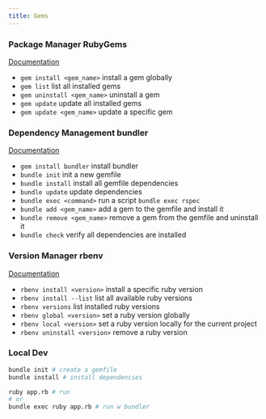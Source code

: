 ```yaml
---
title: Gems
---
```


### Package Manager **RubyGems**

[Documentation](https://guides.rubygems.org/)

- `gem install <gem_name>` install a gem globally
- `gem list` list all installed gems
- `gem uninstall <gem_name>` uninstall a gem
- `gem update` update all installed gems
- `gem update <gem_name>` update a specific gem

### Dependency Management **bundler**

[Documentation](https://bundler.io/)

- `gem install bundler` install bundler
- `bundle init` init a new gemfile
- `bundle install` install all gemfile dependencies
- `bundle update` update dependencies
- `bundle exec <command>` run a script `bundle exec rspec`
- `bundle add <gem_name>` add a gem to the gemfile and install it
- `bundle remove <gem_name>` remove a gem from the gemfile and uninstall it
- `bundle check` verify all dependencies are installed

### Version Manager **rbenv**

[Documentation](https://github.com/rbenv/rbenv)

- `rbenv install <version>` install a specific ruby version
- `rbenv install --list` list all available ruby versions
- `rbenv versions` list installed ruby versions
- `rbenv global <version>` set a ruby version globally
- `rbenv local <version>` set a ruby version locally for the current project
- `rbenv uninstall <version>` remove a ruby version

### Local Dev

```zsh
bundle init # create a gemfile
bundle install # install dependencies

ruby app.rb # run
# or
bundle exec ruby app.rb # run w bundler
```
